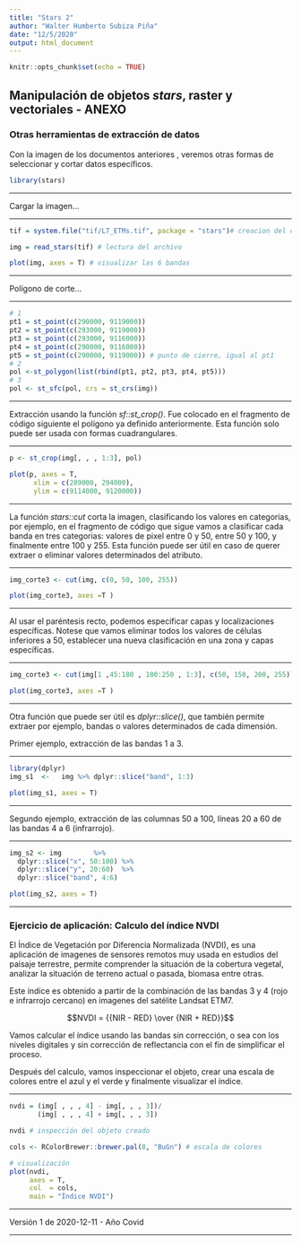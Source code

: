 ```yaml
---
title: "Stars 2"
author: "Walter Humberto Subiza Piña"
date: "12/5/2020"
output: html_document
---
```


```r
knitr::opts_chunk$set(echo = TRUE)
```

## Manipulación de objetos _stars_, raster y vectoriales - ANEXO

### Otras herramientas de extracción de datos 

Con la imagen de los documentos anteriores , veremos otras formas de seleccionar y cortar datos específicos.


```r
library(stars)
```

---

Cargar la imagen...

---

```r
tif = system.file("tif/L7_ETMs.tif", package = "stars")# creacion del camino del archivo como objeto texto

img = read_stars(tif) # lectura del archivo

plot(img, axes = T) # visualizar las 6 bandas
```

---

Polígono de corte...

---

```r
# 1
pt1 = st_point(c(290000, 9119000))
pt2 = st_point(c(293000, 9119000))
pt3 = st_point(c(293000, 9116000))
pt4 = st_point(c(290000, 9116000))
pt5 = st_point(c(290000, 9119000)) # punto de cierre, igual al pt1
# 2
pol <-st_polygon(list(rbind(pt1, pt2, pt3, pt4, pt5)))
# 3
pol <- st_sfc(pol, crs = st_crs(img))
```

---

Extracción usando la función _sf::st_crop()_. Fue colocado en el fragmento de código siguiente el polígono ya definido anteriormente. Esta función solo puede ser usada con formas cuadrangulares.

---

```r
p <- st_crop(img[, , , 1:3], pol)

plot(p, axes = T,
      xlim = c(289000, 294000),
      ylim = c(9114000, 9120000))
```

---

La función _stars::cut_ corta la imagen, clasificando los valores en categorias, por ejemplo, en el fragmento de código que sigue vamos a clasificar cada banda en tres categorias: valores de pixel entre 0 y 50, entre 50 y 100, y finalmente entre 100 y 255. Esta función puede ser útil en caso de querer extraer o eliminar valores determinados del atributo. 

---

```r
img_corte3 <- cut(img, c(0, 50, 100, 255))

plot(img_corte3, axes =T )
```

---

Al usar el paréntesis recto, podemos especificar capas y localizaciones específicas. Notese que vamos eliminar todos los valores de células inferiores a 50, establecer una nueva clasificación en una zona y capas específicas.

---

```r
img_corte3 <- cut(img[1 ,45:180 , 100:250 , 1:3], c(50, 150, 200, 255))

plot(img_corte3, axes =T )
```


---

Otra función que puede ser útil es _dplyr::slice()_, que también permite extraer por ejemplo, bandas o valores determinados de cada dimensión.

Primer ejemplo, extracción de las bandas 1 a 3.

---


```r
library(dplyr)
img_s1  <-   img %>% dplyr::slice("band", 1:3)

plot(img_s1, axes = T)
```

---

Segundo ejemplo, extracción de las columnas 50 a 100, líneas 20 a 60 de las bandas 4 a 6 (infrarrojo).

---

```r
img_s2 <- img        %>% 
  dplyr::slice("x", 50:100) %>% 
  dplyr::slice("y", 20:60)  %>% 
  dplyr::slice("band", 4:6)

plot(img_s2, axes = T)
```

---

### Ejercicio de aplicación: Calculo del índice NVDI

El Índice de Vegetación por Diferencia Normalizada (NVDI), es una aplicación de imagenes de sensores remotos muy usada en estudios del paisaje terrestre, permite comprender la situación de la cobertura vegetal, analizar la situación de terreno actual o pasada, biomasa entre otras. 

Este índice es obtenido a partir de la combinación de las bandas 3 y 4 (rojo e infrarrojo cercano) en imagenes del satélite Landsat ETM7.

$$NVDI = {{NIR - RED} \over {NIR + RED}}$$

Vamos calcular el índice usando las bandas sin corrección, o sea con los niveles digitales y sin corrección de reflectancia con el fin de simplificar el proceso.

Después del calculo, vamos inspeccionar el objeto, crear una escala de colores entre el azul y el verde y finalmente visualizar el índice.

---

```r
nvdi = (img[ , , , 4] - img[, , , 3])/
       (img[ , , , 4] + img[, , , 3])

nvdi # inspección del objeto creado

cols <- RColorBrewer::brewer.pal(8, "BuGn") # escala de colores

# visualización
plot(nvdi, 
     axes = T,
     col  = cols,
     main = "Índice NVDI")
```

---

Versión 1 de 2020-12-11 - Año Covid

---